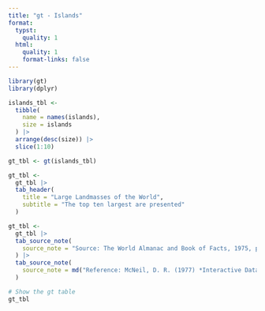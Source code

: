 ```yaml
---
title: "gt - Islands"
format:
  typst:
    quality: 1
  html:
    quality: 1
    format-links: false
---
```


```r
library(gt)
library(dplyr)

islands_tbl <-
  tibble(
    name = names(islands),
    size = islands
  ) |>
  arrange(desc(size)) |>
  slice(1:10)

gt_tbl <- gt(islands_tbl)

gt_tbl <-
  gt_tbl |>
  tab_header(
    title = "Large Landmasses of the World",
    subtitle = "The top ten largest are presented"
  )

gt_tbl <-
  gt_tbl |>
  tab_source_note(
    source_note = "Source: The World Almanac and Book of Facts, 1975, page 406."
  ) |>
  tab_source_note(
    source_note = md("Reference: McNeil, D. R. (1977) *Interactive Data Analysis*. Wiley.")
  )

# Show the gt table
gt_tbl

```